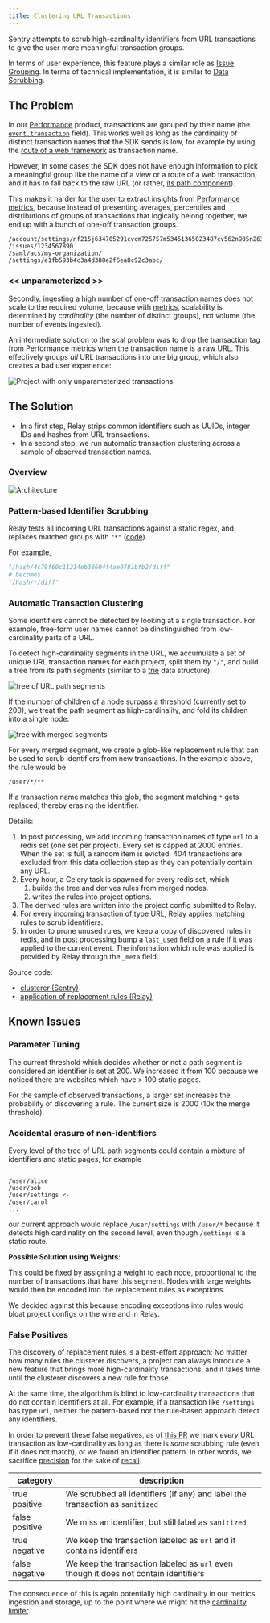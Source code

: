 ```yaml
---
title: Clustering URL Transactions
---
```


Sentry attempts to scrub high-cardinality identifiers from URL transactions
to give the user more meaningful transaction groups.

In terms of user experience, this feature plays a similar role as [Issue Grouping](/grouping/).
In terms of technical implementation, it is similar to [Data Scrubbing](/pii/).

## The Problem

In our [Performance](https://docs.sentry.io/product/performance/) product, transactions are grouped by their name
(the [`event.transaction`](/sdk/event-payloads/#optional-attributes) field).
This works well as long as the cardinality of distinct transaction names that the SDK sends is low, for example
by using the [route of a web framework](https://docs.sentry.io/platforms/javascript/guides/react/configuration/integrations/react-router/) as transaction name.

However, in some cases the SDK does not have enough information to pick a meaningful group
like the name of a view or a route of a web transaction,
and it has to fall back to the raw URL (or rather,
[its path component](https://en.wikipedia.org/wiki/Uniform_Resource_Identifier#Syntax)).

This makes it harder for the user to extract insights from [Performance
metrics](https://docs.sentry.io/product/performance/metrics/), because instead of presenting averages, percentiles and distributions of groups of transactions that logically
belong together, we end up with a bunch of one-off transaction groups.

```
/account/settings/nf215j634705291cvcm725757m53451365023487cv562n905n2634590xn26340/
/issues/1234567890
/saml/acs/my-organization/
/settings/e1fb593b4c3a4d388e2f6ea8c92c3abc/
```

### << unparameterized >>

Secondly, ingesting a high number of one-off transaction names does not scale to the required volume,
because with [metrics](https://getsentry.github.io/relay/relay_metrics/index.html), scalability is determined by _cardinality_ (the number of distinct groups), not volume (the number of events ingested).

An intermediate solution to the scal problem was to drop the transaction tag from Performance metrics
when the transaction name is a raw URL. This effectively groups _all_ URL transactions into one big group,
which also creates a bad user experience:

![Project with only unparameterized transactions](./unparameterized.png)

## The Solution

- In a first step, Relay strips common identifiers such as UUIDs, integer IDs and hashes
  from URL transactions.
- In a second step, we run automatic transaction clustering across a sample of observed transaction names.

### Overview

![Architecture](./transaction-clustering-arch.png)

### Pattern-based Identifier Scrubbing

Relay tests all incoming URL transactions against a static regex, and replaces matched groups with `"*"` ([code](https://github.com/getsentry/relay/blob/897ca0e35ab981228274d0cb89ea050cc93e3632/relay-general/src/store/regexes.rs#L8-L52)).

For example,

```python
"/hash/4c79f60c11214eb38604f4ae0781bfb2/diff"
# becomes
"/hash/*/diff"
```

### Automatic Transaction Clustering

Some identifiers cannot be detected by looking at a single transaction. For example,
free-form user names cannot be dinstinguished from low-cardinality parts of a URL.

To detect high-cardinality segments in the URL, we accumulate a set of unique URL transaction names for each project, split them by `"/"`, and build a tree from its path segments (similar to a [trie](https://en.wikipedia.org/wiki/Trie) data structure):

![tree of URL path segments](./tree.png)

If the number of children of a node surpass a threshold (currently set to 200), we treat the path segment as high-cardinality, and fold its children into a single node:

![tree with merged segments](./merged.png)

For every merged segment, we create a glob-like replacement rule that can be used to scrub identifiers from new transactions. In the example above, the rule would be

```
/user/*/**
```

If a transaction name matches this glob, the segment matching `*` gets replaced, thereby erasing the identifier.

Details:

1. In post processing, we add incoming transaction names of type `url` to a redis set (one set per project).
   Every set is capped at 2000 entries. When the set is full, a random item is evicted.
   404 transactions are excluded from this data collection step as they can potentially contain any URL.
1. Every hour, a Celery task is spawned for every redis set, which
   1. builds the tree and derives rules from merged nodes.
   1. writes the rules into project options.
1. The derived rules are written into the project config submitted to Relay.
1. For every incoming transaction of type URL, Relay applies matching rules to scrub identifiers.
1. In order to prune unused rules, we keep a copy of discovered rules in redis, and in post processing
   bump a `last_used` field on a rule if it was applied to the current event.
   The information which rule was applied is provided by Relay through the `_meta` field.

Source code:

- [clusterer (Sentry)](https://github.com/getsentry/sentry/blob/9af20330c84b971882be9837d4e43e148af5a126/src/sentry/ingest/transaction_clusterer/tree.py)
- [application of replacement rules (Relay)](https://github.com/getsentry/relay/blob/e543401086c556b769b67ccb96fbfaca411696c8/relay-general/src/store/transactions/processor.rs#L37-L46)

## Known Issues

### Parameter Tuning

The current threshold which decides whether or not a path segment is considered an identifier is set at 200.
We increased it from 100 because we noticed there are websites which have > 100 static pages.

For the sample of observed transactions, a larger set increases the probability of discovering a rule.
The current size is 2000 (10x the merge threshold).

### Accidental erasure of non-identifiers

Every level of the tree of URL path segments could contain a mixture of identifiers and static pages, for example

```

/user/alice
/user/bob
/user/settings <-
/user/carol
...

```

our current approach would replace `/user/settings` with `/user/*` because it detects high cardinality on the second level, even though `/settings` is a static route.

**Possible Solution using Weights**:

This could be fixed by assigning a weight to each node, proportional to the number of transactions that have this segment.
Nodes with large weights would then be encoded into the replacement rules as exceptions.

We decided against this because encoding exceptions into rules would bloat project configs on the wire and in Relay.

### False Positives

The discovery of replacement rules is a best-effort approach: No matter how many rules the clusterer discovers, a project can always
introduce a new feature that brings more high-cardinality transactions, and it takes time until the clusterer discovers a new rule for those.

At the same time, the algorithm is blind to low-cardinality transactions that do not contain identifiers at all. For example, if a transaction
like `/settings` has type `url`, neither the pattern-based nor the rule-based approach detect any identifiers.

In order to prevent these false negatives, as of [this PR](https://github.com/getsentry/relay/pull/1960) we mark _every_ URL transaction as low-cardinality as long as there
is _some_ scrubbing rule (even if it does not match), or we found an identifier pattern. In other words, we sacrifice [precision](https://en.wikipedia.org/wiki/Precision_and_recall) for the sake of [recall](https://en.wikipedia.org/wiki/Precision_and_recall).

| category       | description                                                                          |
| -------------- | ------------------------------------------------------------------------------------ |
| true positive  | We scrubbed all identifiers (if any) and label the transaction as `sanitized`        |
| false positive | We miss an identifier, but still label as `sanitized`                                |
| true negative  | We keep the transaction labeled as `url` and it contains identifiers                 |
| false negative | We keep the transaction labeled as `url` even though it does not contain identifiers |

The consequence of this is again potentially high cardinality in our metrics ingestion and storage, up to the point where we might hit the [cardinality limiter](https://github.com/getsentry/sentry/blob/9af20330c84b971882be9837d4e43e148af5a126/src/sentry/ratelimits/cardinality.py#L93-L95).
